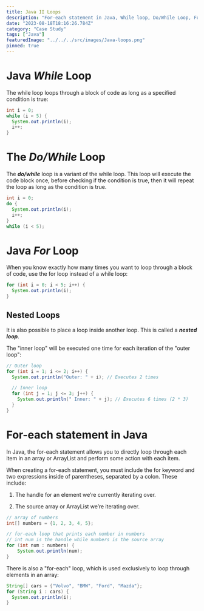 ```yaml
---
title: Java II Loops
description: "For-each statement in Java, While loop, Do/While Loop, For Loop"
date: "2023-08-18T18:16:26.784Z"
category: "Case Study"
tags: ["Java"]
featuredImage: "../../../src/images/Java-loops.png"
pinned: true
---
```


# Java **_While_** Loop

The while loop loops through a block of code as long as a specified condition is true:

```java
int i = 0;
while (i < 5) {
  System.out.println(i);
  i++;
}
```

# The **_Do/While_** Loop

The **_do/while_** loop is a variant of the while loop.
This loop will execute the code block once, before checking if the condition is true, then it will repeat the loop as long as the condition is true.

```java
int i = 0;
do {
  System.out.println(i);
  i++;
}
while (i < 5);
```

# Java **_For_** Loop

When you know exactly how many times you want to loop through a block of code, use the for loop instead of a while loop:

```java
for (int i = 0; i < 5; i++) {
  System.out.println(i);
}
```

## Nested Loops

It is also possible to place a loop inside another loop. This is called a **_nested loop_**.

The "inner loop" will be executed one time for each iteration of the "outer loop":

```java
// Outer loop
for (int i = 1; i <= 2; i++) {
  System.out.println("Outer: " + i); // Executes 2 times

  // Inner loop
  for (int j = 1; j <= 3; j++) {
    System.out.println(" Inner: " + j); // Executes 6 times (2 * 3)
  }
}
```

# For-each statement in Java

In Java, the for-each statement allows you to directly loop through each item in an array or ArrayList and perform some action with each item.

When creating a for-each statement, you must include the for keyword and two expressions inside of parentheses, separated by a colon. These include:

1. The handle for an element we’re currently iterating over.

2. The source array or ArrayList we’re iterating over.

```java
// array of numbers
int[] numbers = {1, 2, 3, 4, 5};

// for-each loop that prints each number in numbers
// int num is the handle while numbers is the source array
for (int num : numbers) {
	System.out.println(num);
}
```

There is also a "for-each" loop, which is used exclusively to loop through elements in an array:

```java
String[] cars = {"Volvo", "BMW", "Ford", "Mazda"};
for (String i : cars) {
  System.out.println(i);
}
```

